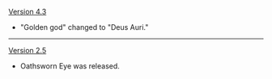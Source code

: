 {{Change History/Header}}
[[Version 4.3]]
* "Golden god" changed to "Deus Auri."
----
[[Version 2.5]]
* Oathsworn Eye was released.